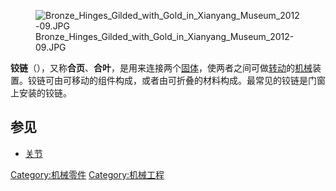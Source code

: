 {{Unreferenced|time=2017-12-17T10:22:36+00:00}}
[[File:Bronze_Hinges_Gilded_with_Gold_in_Xianyang_Museum_2012-09.JPG|thumb]]

'''铰链'''（{{lang-en|hinge}}），又称'''合页'''、'''合叶'''，是用来连接两个[[固体|固体]]，使两者之间可做[[转动|转动]]的[[机械|机械]]装置。铰链可由可移动的组件构成，或者由可折叠的材料构成。最常见的铰链是门窗上安装的铰链。

== 参见 ==
{{Wiktionary}}
{{commons|Hinge}}
* [[关节|关节]]

{{Thing-stub}}

[[Category:机械零件|Category:机械零件]]
[[Category:机械工程|Category:机械工程]]